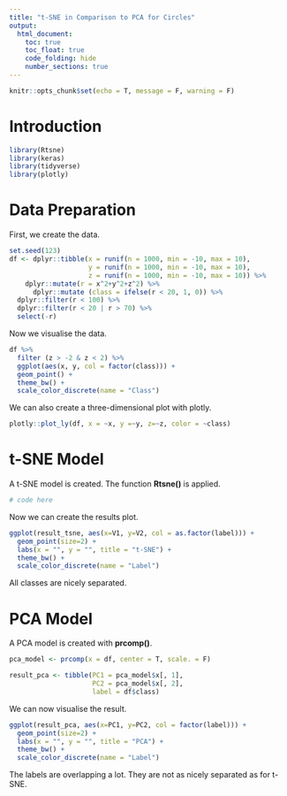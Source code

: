 ```yaml
---
title: "t-SNE in Comparison to PCA for Circles"
output: 
  html_document:
    toc: true
    toc_float: true
    code_folding: hide
    number_sections: true
---
```


```r
knitr::opts_chunk$set(echo = T, message = F, warning = F)
```

# Introduction

```r
library(Rtsne)
library(keras)
library(tidyverse)
library(plotly)
```

# Data Preparation

First, we create the data.

```r
set.seed(123)
df <- dplyr::tibble(x = runif(n = 1000, min = -10, max = 10),
                    y = runif(n = 1000, min = -10, max = 10),
                    z = runif(n = 1000, min = -10, max = 10)) %>%
    dplyr::mutate(r = x^2+y^2+z^2) %>% 
      dplyr::mutate (class = ifelse(r < 20, 1, 0)) %>%
  dplyr::filter(r < 100) %>% 
  dplyr::filter(r < 20 | r > 70) %>% 
  select(-r)
```

Now we visualise the data.

```r
df %>% 
  filter (z > -2 & z < 2) %>% 
  ggplot(aes(x, y, col = factor(class))) + 
  geom_point() +
  theme_bw() + 
  scale_color_discrete(name = "Class")
```

We can also create a three-dimensional plot with plotly.

```r
plotly::plot_ly(df, x = ~x, y =~y, z=~z, color = ~class)
```


# t-SNE Model

A t-SNE model is created. The function **Rtsne()** is applied.

```r
# code here
```

Now we can create the results plot.

```r
ggplot(result_tsne, aes(x=V1, y=V2, col = as.factor(label))) +  
  geom_point(size=2) +
  labs(x = "", y = "", title = "t-SNE") + 
  theme_bw() + 
  scale_color_discrete(name = "Label")
```

All classes are nicely separated.

# PCA Model

A PCA model is created with **prcomp()**.

```r
pca_model <- prcomp(x = df, center = T, scale. = F)

result_pca <- tibble(PC1 = pca_model$x[, 1],
                     PC2 = pca_model$x[, 2],
                     label = df$class)
```

We can now visualise the result.

```r
ggplot(result_pca, aes(x=PC1, y=PC2, col = factor(label))) +  
  geom_point(size=2) +
  labs(x = "", y = "", title = "PCA") + 
  theme_bw() + 
  scale_color_discrete(name = "Label")
```

The labels are overlapping a lot. They are not as nicely separated as for t-SNE.